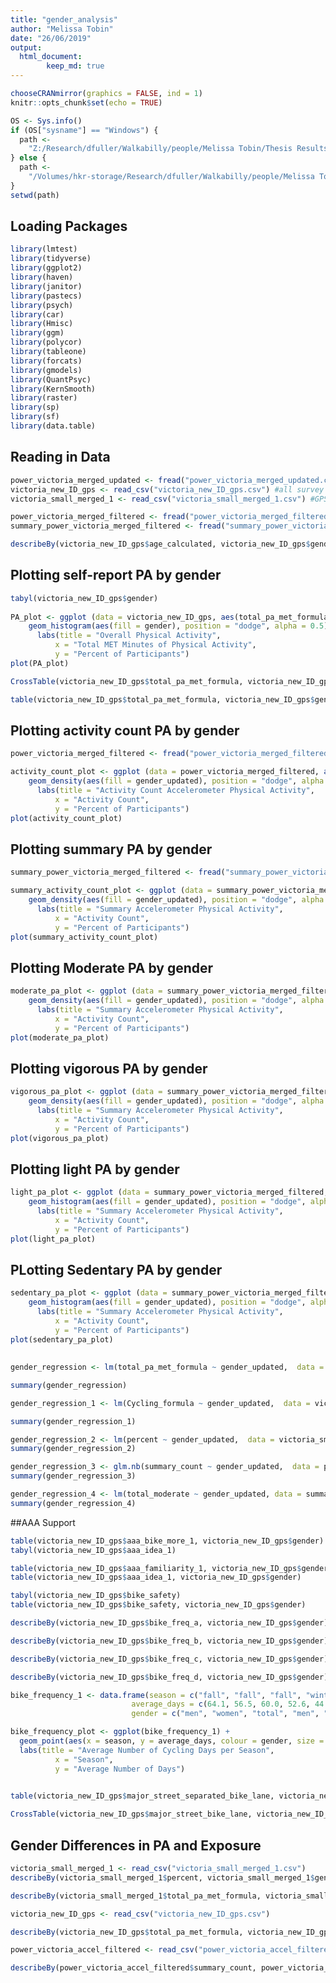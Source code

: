 ```yaml
---
title: "gender_analysis"
author: "Melissa Tobin"
date: "26/06/2019"
output:   
  html_document:
        keep_md: true
---
```


```r
chooseCRANmirror(graphics = FALSE, ind = 1)
knitr::opts_chunk$set(echo = TRUE)

OS <- Sys.info()
if (OS["sysname"] == "Windows") {
  path <-
    "Z:/Research/dfuller/Walkabilly/people/Melissa Tobin/Thesis Results/INTERACT thesis Analysis"
} else {
  path <-
    "/Volumes/hkr-storage/Research/dfuller/Walkabilly/people/Melissa Tobin/Thesis Results/INTERACT thesis Analysis"
}
setwd(path)

```

## Loading Packages
```r
library(lmtest)
library(tidyverse)
library(ggplot2)
library(haven)
library(janitor)
library(pastecs)
library(psych)
library(car)
library(Hmisc)
library(ggm)
library(polycor)
library(tableone)
library(forcats)
library(gmodels)
library(QuantPsyc)
library(KernSmooth)
library(raster)
library(sp)
library(sf)
library(data.table)
```

## Reading in Data
```r
power_victoria_merged_updated <- fread("power_victoria_merged_updated.csv") #big file with all summary counts - 151
victoria_new_ID_gps <- read_csv("victoria_new_ID_gps.csv") #all survey participant data - 281
victoria_small_merged_1 <- read_csv("victoria_small_merged_1.csv") #GPS participant survey data - 149

power_victoria_merged_filtered <- fread("power_victoria_merged_filtered.csv") #summary counts for 149 participants
summary_power_victoria_merged_filtered <- fread("summary_power_victoria_merged_filtered.csv")
```


```r
describeBy(victoria_new_ID_gps$age_calculated, victoria_new_ID_gps$gender)
```

## Plotting self-report PA by gender
```r
tabyl(victoria_new_ID_gps$gender)
 
PA_plot <- ggplot (data = victoria_new_ID_gps, aes(total_pa_met_formula)) + 
    geom_histogram(aes(fill = gender), position = "dodge", alpha = 0.5) + 
      labs(title = "Overall Physical Activity", 
          x = "Total MET Minutes of Physical Activity", 
          y = "Percent of Participants")
plot(PA_plot)

CrossTable(victoria_new_ID_gps$total_pa_met_formula, victoria_new_ID_gps$gender)

table(victoria_new_ID_gps$total_pa_met_formula, victoria_new_ID_gps$gender)

```

## Plotting activity count PA by gender

```r
power_victoria_merged_filtered <- fread("power_victoria_merged_filtered.csv")

activity_count_plot <- ggplot (data = power_victoria_merged_filtered, aes(summary_count)) + 
    geom_density(aes(fill = gender_updated), position = "dodge", alpha = 0.5) + 
      labs(title = "Activity Count Accelerometer Physical Activity", 
          x = "Activity Count", 
          y = "Percent of Participants")
plot(activity_count_plot)
```

## Plotting summary PA by gender
```r
summary_power_victoria_merged_filtered <- fread("summary_power_victoria_merged_filtered.csv")

summary_activity_count_plot <- ggplot (data = summary_power_victoria_merged_filtered, aes(total_pa)) + 
    geom_density(aes(fill = gender_updated), position = "dodge", alpha = 0.5) + 
      labs(title = "Summary Accelerometer Physical Activity", 
          x = "Activity Count", 
          y = "Percent of Participants")
plot(summary_activity_count_plot)
```

## Plotting Moderate PA by gender
```r
moderate_pa_plot <- ggplot (data = summary_power_victoria_merged_filtered, aes(total_moderate)) + 
    geom_density(aes(fill = gender_updated), position = "dodge", alpha = 0.5) + 
      labs(title = "Summary Accelerometer Physical Activity", 
          x = "Activity Count", 
          y = "Percent of Participants")
plot(moderate_pa_plot)
```

## Plotting vigorous PA by gender
```r
vigorous_pa_plot <- ggplot (data = summary_power_victoria_merged_filtered, aes(total_vigorous)) + 
    geom_density(aes(fill = gender_updated), position = "dodge", alpha = 0.5) + 
      labs(title = "Summary Accelerometer Physical Activity", 
          x = "Activity Count", 
          y = "Percent of Participants")
plot(vigorous_pa_plot)
```

## Plotting light PA by gender
```r
light_pa_plot <- ggplot (data = summary_power_victoria_merged_filtered, aes(total_light)) + 
    geom_histogram(aes(fill = gender_updated), position = "dodge", alpha = 0.5) + 
      labs(title = "Summary Accelerometer Physical Activity", 
          x = "Activity Count", 
          y = "Percent of Participants")
plot(light_pa_plot)
```

## PLotting Sedentary PA by gender
```r
sedentary_pa_plot <- ggplot (data = summary_power_victoria_merged_filtered, aes(total_sedentary)) + 
    geom_histogram(aes(fill = gender_updated), position = "dodge", alpha = 0.5) + 
      labs(title = "Summary Accelerometer Physical Activity", 
          x = "Activity Count", 
          y = "Percent of Participants")
plot(sedentary_pa_plot)
```

## 
```r


gender_regression <- lm(total_pa_met_formula ~ gender_updated,  data = victoria_small_merged_1)

summary(gender_regression)

gender_regression_1 <- lm(Cycling_formula ~ gender_updated,  data = victoria_small_merged_1)

summary(gender_regression_1)
```

```r
gender_regression_2 <- lm(percent ~ gender_updated,  data = victoria_small_merged_1)
summary(gender_regression_2)
```

```r
gender_regression_3 <- glm.nb(summary_count ~ gender_updated,  data = power_victoria_merged_filtered)
summary(gender_regression_3)

gender_regression_4 <- lm(total_moderate ~ gender_updated, data = summary_power_victoria_merged_filtered)
summary(gender_regression_4)
```

##AAA Support
```r
table(victoria_new_ID_gps$aaa_bike_more_1, victoria_new_ID_gps$gender)
tabyl(victoria_new_ID_gps$aaa_idea_1)

table(victoria_new_ID_gps$aaa_familiarity_1, victoria_new_ID_gps$gender)
table(victoria_new_ID_gps$aaa_idea_1, victoria_new_ID_gps$gender)

tabyl(victoria_new_ID_gps$bike_safety)
table(victoria_new_ID_gps$bike_safety, victoria_new_ID_gps$gender)

describeBy(victoria_new_ID_gps$bike_freq_a, victoria_new_ID_gps$gender)

describeBy(victoria_new_ID_gps$bike_freq_b, victoria_new_ID_gps$gender)

describeBy(victoria_new_ID_gps$bike_freq_c, victoria_new_ID_gps$gender)

describeBy(victoria_new_ID_gps$bike_freq_d, victoria_new_ID_gps$gender)
```

```r
bike_frequency_1 <- data.frame(season = c("fall", "fall", "fall", "winter", "winter", "winter", "spring", "spring",  "spring", "summer", "summer", "summer"), 
                           average_days = c(64.1, 56.5, 60.0, 52.6, 44.6, 48.2, 65.9, 59.6, 62.6, 71.8, 64.1, 67.9),
                           gender = c("men", "women", "total", "men", "women", "total", "men", "women", "total", "men", "women", "total"))

bike_frequency_plot <- ggplot(bike_frequency_1) +
  geom_point(aes(x = season, y = average_days, colour = gender, size = 1)) + 
  labs(title = "Average Number of Cycling Days per Season", 
          x = "Season", 
          y = "Average Number of Days") 
  
```

```r
table(victoria_new_ID_gps$major_street_separated_bike_lane, victoria_new_ID_gps$gender)

CrossTable(victoria_new_ID_gps$major_street_bike_lane, victoria_new_ID_gps$gender)
```

## Gender Differences in PA and Exposure
```r
victoria_small_merged_1 <- read_csv("victoria_small_merged_1.csv")
describeBy(victoria_small_merged_1$percent, victoria_small_merged_1$gender)

describeBy(victoria_small_merged_1$total_pa_met_formula, victoria_small_merged_1$gender)

victoria_new_ID_gps <- read_csv("victoria_new_ID_gps.csv")

describeBy(victoria_new_ID_gps$total_pa_met_formula, victoria_new_ID_gps$gender)

power_victoria_accel_filtered <- read_csv("power_victoria_accel_filtered.csv")

describeBy(power_victoria_accel_filtered$summary_count, power_victoria_accel_filtered$gender_updated)

```



